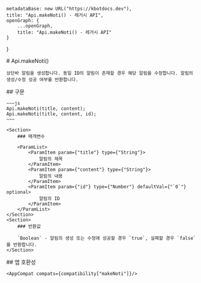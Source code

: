 
    metadataBase: new URL("https://kbotdocs.dev"),
    title: "Api.makeNoti() - 레거시 API",
    openGraph: {
        ...openGraph,
        title: "Api.makeNoti() - 레거시 API"
    }
}

<Section>
    # Api.makeNoti()

    상단바 알림을 생성합니다. 동일 ID의 알림이 존재할 경우 해당 알림을 수정합니다. 알림의 생성/수정 성공 여부를 반환합니다.
</Section>
<Section>
    ## 구문

    ~~~js
    Api.makeNoti(title, content);
    Api.makeNoti(title, content, id);
    ~~~

    <Section>
        ### 매개변수

        <ParamList>
            <ParamItem param={"title"} type={"String"}>
                알림의 제목
            </ParamItem>
            <ParamItem param={"content"} type={"String"}>
                알림의 내용
            </ParamItem>
            <ParamItem param={"id"} type={"Number"} defaultVal={"`0`"} optional>
                알림의 ID
            </ParamItem>
        </ParamList>
    </Section>
    <Section>
        ### 반환값

        `Boolean` - 알림의 생성 또는 수정에 성공할 경우 `true`, 실패할 경우 `false`를 반환합니다.
    </Section>
</Section>
<Section>
    ## 앱 호환성

    <AppCompat compats={compatibility["makeNoti"]}/>
</Section>